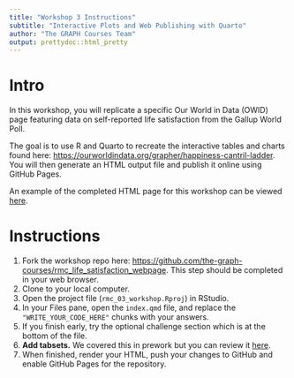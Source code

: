 ```yaml
---
title: "Workshop 3 Instructions"
subtitle: "Interactive Plots and Web Publishing with Quarto"
author: "The GRAPH Courses Team"
output: prettydoc::html_pretty
---
```


# Intro

In this workshop, you will replicate a specific Our World in Data (OWID) page featuring data on self-reported life satisfaction from the Gallup World Poll.

The goal is to use R and Quarto to recreate the interactive tables and charts found here: [https://ourworldindata.org/grapher/happiness-cantril-ladder](https://ourworldindata.org/grapher/happiness-cantril-ladder){target="_blank"}. You will then generate an HTML output file and publish it online using GitHub Pages.

An example of the completed HTML page for this workshop can be viewed [here](https://the-graph-courses.github.io/rmc_life_satisfaction_webpage/){target="_blank"}.

# Instructions

1.  Fork the workshop repo here: [https://github.com/the-graph-courses/rmc_life_satisfaction_webpage](https://github.com/the-graph-courses/rmc_life_satisfaction_webpage){target="_blank"}. This step should be completed in your web browser.
2.  Clone to your local computer.
3.  Open the project file (`rmc_03_workshop.Rproj`) in RStudio.
4.  In your Files pane, open the `index.qmd` file, and replace the `"WRITE_YOUR_CODE_HERE"` chunks with your answers.
5.  If you finish early, try the optional challenge section which is at the bottom of the file.
6.  **Add tabsets.** We covered this in prework but you can review it [here](https://quarto.org/docs/output-formats/html-basics.html#tabsets){target="_blank"}.
7.  When finished, render your HTML, push your changes to GitHub and enable GitHub Pages for the repository. 
